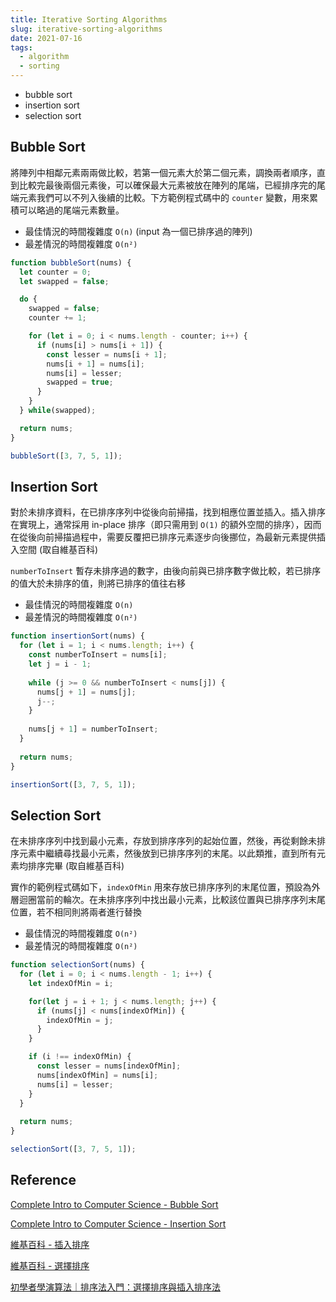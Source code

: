 ```yaml
---
title: Iterative Sorting Algorithms
slug: iterative-sorting-algorithms
date: 2021-07-16
tags:
  - algorithm
  - sorting
---
```


- bubble sort
- insertion sort
- selection sort

## Bubble Sort

將陣列中相鄰元素兩兩做比較，若第一個元素大於第二個元素，調換兩者順序，直到比較完最後兩個元素後，可以確保最大元素被放在陣列的尾端，已經排序完的尾端元素我們可以不列入後續的比較。下方範例程式碼中的 `counter` 變數，用來累積可以略過的尾端元素數量。

- 最佳情況的時間複雜度 `O(n)` (input 為一個已排序過的陣列)
- 最差情況的時間複雜度 `O(n²)`

```js
function bubbleSort(nums) {
  let counter = 0;
  let swapped = false;

  do {
    swapped = false;
    counter += 1;

    for (let i = 0; i < nums.length - counter; i++) {
      if (nums[i] > nums[i + 1]) {
        const lesser = nums[i + 1];
        nums[i + 1] = nums[i];
        nums[i] = lesser;
        swapped = true;
      }
    }
  } while(swapped);

  return nums;
}

bubbleSort([3, 7, 5, 1]);
```

## Insertion Sort

對於未排序資料，在已排序序列中從後向前掃描，找到相應位置並插入。插入排序在實現上，通常採用 in-place 排序（即只需用到 `O(1)` 的額外空間的排序），因而在從後向前掃描過程中，需要反覆把已排序元素逐步向後挪位，為最新元素提供插入空間 (取自維基百科)

`numberToInsert` 暫存未排序過的數字，由後向前與已排序數字做比較，若已排序的值大於未排序的值，則將已排序的值往右移

- 最佳情況的時間複雜度 `O(n)`
- 最差情況的時間複雜度 `O(n²)`

```js
function insertionSort(nums) {
  for (let i = 1; i < nums.length; i++) {
    const numberToInsert = nums[i];
    let j = i - 1;
    
    while (j >= 0 && numberToInsert < nums[j]) {
      nums[j + 1] = nums[j];
      j--;
    }
    
    nums[j + 1] = numberToInsert;
  }
  
  return nums;
}

insertionSort([3, 7, 5, 1]);
```

## Selection Sort

在未排序序列中找到最小元素，存放到排序序列的起始位置，然後，再從剩餘未排序元素中繼續尋找最小元素，然後放到已排序序列的末尾。以此類推，直到所有元素均排序完畢 (取自維基百科)

實作的範例程式碼如下，`indexOfMin` 用來存放已排序序列的末尾位置，預設為外層迴圈當前的輪次。在未排序序列中找出最小元素，比較該位置與已排序序列末尾位置，若不相同則將兩者進行替換

- 最佳情況的時間複雜度	`О(n²)`
- 最差情況的時間複雜度 `O(n²)`

```js
function selectionSort(nums) {
  for (let i = 0; i < nums.length - 1; i++) {
    let indexOfMin = i;

    for(let j = i + 1; j < nums.length; j++) {
      if (nums[j] < nums[indexOfMin]) {
        indexOfMin = j;
      }
    }

    if (i !== indexOfMin) {
      const lesser = nums[indexOfMin];
      nums[indexOfMin] = nums[i];
      nums[i] = lesser;
    }
  }
  
  return nums;
}

selectionSort([3, 7, 5, 1]);
```

## Reference

[Complete Intro to Computer Science - Bubble Sort](https://btholt.github.io/complete-intro-to-computer-science/bubble-sort)

[Complete Intro to Computer Science - Insertion Sort](https://btholt.github.io/complete-intro-to-computer-science/insertion-sort)

[維基百科 - 插入排序](https://zh.wikipedia.org/wiki/%E6%8F%92%E5%85%A5%E6%8E%92%E5%BA%8F)

[維基百科 - 選擇排序](https://zh.wikipedia.org/wiki/%E9%80%89%E6%8B%A9%E6%8E%92%E5%BA%8F)

[初學者學演算法｜排序法入門：選擇排序與插入排序法](https://medium.com/appworks-school/%E5%88%9D%E5%AD%B8%E8%80%85%E5%AD%B8%E6%BC%94%E7%AE%97%E6%B3%95-%E6%8E%92%E5%BA%8F%E6%B3%95%E5%85%A5%E9%96%80-%E9%81%B8%E6%93%87%E6%8E%92%E5%BA%8F%E8%88%87%E6%8F%92%E5%85%A5%E6%8E%92%E5%BA%8F%E6%B3%95-23d4bc7085ff)
